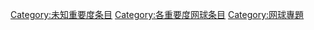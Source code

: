 {{emptycat}}
{{Articles by Importance|topic=网球|format=toc}}
{{Wikipedia category}}
[[Category:未知重要度条目|Category:未知重要度条目]]
[[Category:各重要度网球条目|Category:各重要度网球条目]]
[[Category:网球專題|Category:网球專題]]